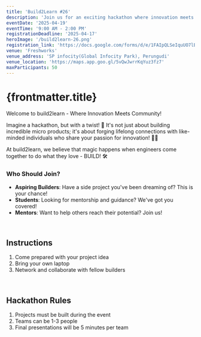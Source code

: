 ```yaml
---
title: 'Build2Learn #26'
description: 'Join us for an exciting hackathon where innovation meets community!'
eventDate: '2025-04-19'
eventTime: '9:00 AM - 2:00 PM'
registrationDeadline: '2025-04-17'
heroImage: '/build2learn-26.png'
registration_link: 'https://docs.google.com/forms/d/e/1FAIpQLSeIquUO7lBZt1Ca6B0FNOhLj5Z4P764gHfdFQUWXqt1B-FaiA/viewform'
venue: 'Freshworks'
venue_address: 'SP infocity(Global Infocity Park), Perungudi'
venue_location: 'https://maps.app.goo.gl/5vQwJwrrKqYuz3fz7'
maxParticipants: 50
---
```


# {frontmatter.title}

Welcome to build2learn - Where Innovation Meets Community! 

Imagine a hackathon, but with a twist! 🤔 It's not just about building incredible micro products; it's about forging lifelong connections with like-minded individuals who share your passion for innovation! 🤝💡

At build2learn, we believe that magic happens when engineers come together to do what they love - BUILD! 🛠

### Who Should Join?

- **Aspiring Builders**: Have a side project you've been dreaming of? This is your chance!
- **Students**: Looking for mentorship and guidance? We've got you covered!
- **Mentors**: Want to help others reach their potential? Join us!

<br />

## Instructions

1. Come prepared with your project idea
2. Bring your own laptop
3. Network and collaborate with fellow builders

<br />

## Hackathon Rules

1. Projects must be built during the event
2. Teams can be 1-3 people
3. Final presentations will be 5 minutes per team